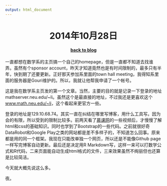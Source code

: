 ```yaml
---
output: html_document
---
```


<center> <h1>2014年10月28日</h1> </center>
<center> <h4>[back to blog](index.html)</h4> </center>

一直都想在数学系的主页搞一个自己的homepage，但是一直都不知道去找谁弄。虽然有个sponsor account，昨天才知道竟然也是有时间限制的，最多只有半年，快到期了还要更新。正好那天参加系里面的town hall meeting，我得知系里面的服务器是Gouri维护的。所以，我就让他帮我申请了一个帐号。

这是我在数学系主页发的第一个文章。当然，主要的目的就是记录一下登录的地址mathserver.neu.edu/~li。虽然这个是最直接的地址，不过我还是更喜欢这个[www.math.neu.edu/~li](http://www.math.neu.edu/~li)，这个看起来更官方一些。

登录的地址是129.10.68.74。其实一直在纠结在哪里写博客，用什么工具写。因为会的有限，所以受到的限制比较多。前两天看了[慕课网](http://www.imooc.com)的一些视频后，才慢慢了解html和css的基础知识。同时也学到了Bootstrap的一些代码。之前就很好奇DataRobot和Google Play之类的网站都是差不多样子的，不知道怎么回事。原来都是用的同一个框架。我现在只能改单独一个网页，所以还是不能像Github page一样写完博客自动更新。最后还是决定用R Markdown写，这样一来可以打数学公式和R代码，二来页面能自动生成html格式的文件，三来效果虽然不绚丽但也还算是比较简洁。

今天就大概先说这么多。

夜。


